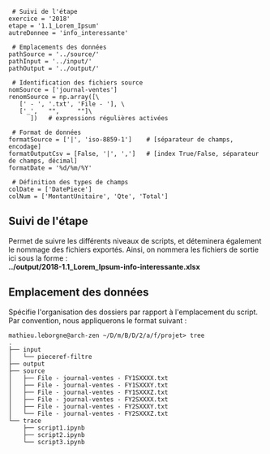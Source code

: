 <source lang="python3">
 # Suivi de l'étape
exercice = '2018'
etape = '1.1_Lorem_Ipsum'
autreDonnee = 'info_interessante'
 
 # Emplacements des données
pathSource = '../source/'
pathInput = '../input/'
pathOutput = '../output/'

 # Identification des fichiers source
nomSource = ['journal-ventes']
renomSource = np.array([\
   [' - ', '.txt', 'File - '], \
   ['_',   "",     ""]\
      ])   # expressions régulières activées

 # Format de données
formatSource = ['|', 'iso-8859-1']    # [séparateur de champs, encodage]
formatOutputCsv = [False, '|', ',']   # [index True/False, séparateur de champs, décimal]
formatDate = '%d/%m/%Y'

 # Définition des types de champs
colDate = ['DatePiece']
colNum = ['MontantUnitaire', 'Qte', 'Total']
</source>

== Suivi de l'étape ==

Permet de suivre les différents niveaux de scripts, et déteminera également le nommage des fichiers exportés.
Ainsi, on nommera les fichiers de sortie ici sous la forme : <br>
'''../output/2018-1.1_Lorem_Ipsum-info-interessante.xlsx'''

== Emplacement des données ==

Spécifie l'organisation des dossiers par rapport à l'emplacement du script. <br>
Par convention, nous appliquerons le format suivant :
<source>
mathieu.leborgne@arch-zen ~/D/m/B/D/2/a/f/projet> tree
.
├── input
│   └── pieceref-filtre
├── output
├── source
│   ├── File - journal-ventes - FY1SXXXX.txt
│   ├── File - journal-ventes - FY1SXXXY.txt
│   ├── File - journal-ventes - FY1SXXXZ.txt
│   ├── File - journal-ventes - FY2SXXXX.txt
│   ├── File - journal-ventes - FY2SXXXY.txt
│   └── File - journal-ventes - FY2SXXXZ.txt
└── trace
    ├── script1.ipynb
    ├── script2.ipynb
    └── script3.ipynb
</source>
